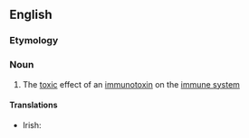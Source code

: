 ==English==

===Etymology===
{{prefix|immuno|toxicity}}

===Noun===
{{en-noun|-}}

# The [[toxic]] effect of an [[immunotoxin]] on the [[immune system]]

====Translations====
{{trans-top|the toxic effect of an immunotoxin on the immune system}}
* Irish: {{t|ga|tocsaineacht imdhíonachta|f}}
{{trans-mid}}
{{trans-bottom}}